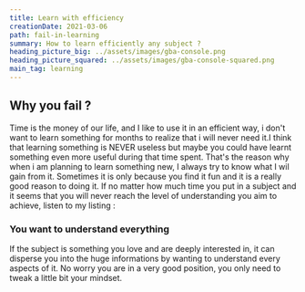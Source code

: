 ```yaml
---
title: Learn with efficiency
creationDate: 2021-03-06
path: fail-in-learning
summary: How to learn efficiently any subject ?
heading_picture_big: ../assets/images/gba-console.png
heading_picture_squared: ../assets/images/gba-console-squared.png
main_tag: learning
---
```


## Why you fail ?

Time is the money of our life, and I like to use it in an efficient way, i don't want to learn something for months to realize that i will never need it.I think that learning something is NEVER useless but maybe you could have learnt something even more useful during that time spent. That's the reason why when i am planning to learn something new, I always try to know what I wil gain from it. Sometimes it is only because you find it fun and it is a really good reason to doing it. If no matter how much time you put in a subject and it seems that you will never reach the level of understanding you aim to achieve, listen to my listing :

### You want to understand everything

If the subject is something you love and are deeply interested in, it can disperse you into the huge informations by wanting to understand every aspects of it. No worry you are in a very good position, you only need to tweak a little bit your mindset.
